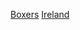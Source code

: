 {{Commons category|Boxers from Ireland}}
{{Fooian fooers|Profession=各國拳擊運動員|Supercategory=武術家|Nationality=愛爾蘭人|Country=愛爾蘭}}

[[Category:愛爾蘭拳擊|Boxers]]
[[Category:各國拳擊運動員|Ireland]]